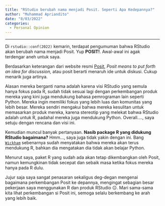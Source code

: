 ```yaml
---
title: "RStudio berubah nama menjadi Posit. Seperti Apa Kedepannya?"
author: "Muhammad Apriandito"
date: "8/03/2022"
categories:
  - Personal Opinion
---
```


------------------------------------------------------------------------

Di `rstudio::conf(2022)` kemarin, terdapat pengumuman bahwa RStudio akan berubah nama menjadi Posit. Yup **POSIT!**. Awal-awal ini agak terdengar aneh untuk saya.

Berdasarkan keterangan dari website resmi [Posit](https://posit.co/), *Posit means to put forth an idea for discussion,* atau posit berarti menaruh ide untuk diskusi. Cukup menarik juga artinya.

Alasan mereka berganti nama adalah karena visi RStudio yang semula hanya fokus pada R, sudah tidak sesuai lagi dengan perkembangan produk mereka yang kini juga mendukung bahasa pemrograman lain seperti Python. Mereka ingin memiliki fokus yang lebih luas dan komunitas yang lebih besar. Mereka sendiri mengakui bahwa mereka kesulitan untuk memasarkan produk mereka, karena stereotip yang melekat bahwa RStudio adalah untuk R, padahal mereka juga mendukung Python. Overall\...., saya setuju dengan rencana dan visi ini.

Kemudian muncul banyak pertanyaan. **Nasib package R yang didukung RStudio bagaimana?** Hmm\..., saya juga tidak yakin dengan ini. Bang [`Wickham`](https://hadley.nz/) sebenarnya sudah menyatakan bahwa mereka akan terus mendukung R, bahkan dia mengatakan dia tidak akan belajar Python.

Menurut saya, paket R yang sudah ada akan tetap dikembangkan oleh Posit, namun kemungkinan tidak secepat dan sebaik masa ketika fokus mereka hanya pada R dulu.

Jujur saja saya sangat penasaran sekaligus deg-degan mengenai bagaimana perkembangan Posit ke depannya, mengingat sebagian besar pekerjaan saya menggunakan R dan produk RStudio 😐. Mari sama-sama kita lihat perkembangan si Posit ini, semoga selalu berkembang ke arah yang lebih baik.
